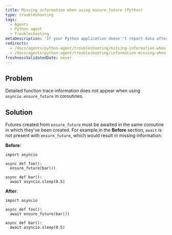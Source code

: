```yaml
---
title: Missing information when using ensure_future (Python)
type: troubleshooting
tags:
  - Agents
  - Python agent
  - Troubleshooting
metaDescription: 'If your Python application doesn''t report data after a few minutes, try these troubleshooting steps.'
redirects:
  - /docs/agents/python-agent/troubleshooting/missing-information-when-using-ensurefuture-python
  - /docs/agents/python-agent/troubleshooting/information-missing-when-using-ensurefuture-python
freshnessValidatedDate: never
---
```


## Problem

Detailed function trace information does not appear when using `asyncio.ensure_future` in coroutines.

## Solution

Futures created from `ensure_future` must be awaited in the same coroutine in which they've been created. For example,in the <DoNotTranslate>**Before**</DoNotTranslate> section, `await` is not present with `ensure_future`, which would result in missing information:

<DoNotTranslate>**Before**</DoNotTranslate>:

```
import asyncio

async def foo():
  ensure_future(bar())

async def bar():
  await asyncio.sleep(0.5)
```

<DoNotTranslate>**After**</DoNotTranslate>:

```
import asyncio

async def foo():
  await ensure_future(bar())

async def bar():
  await asyncio.sleep(0.5)
```
